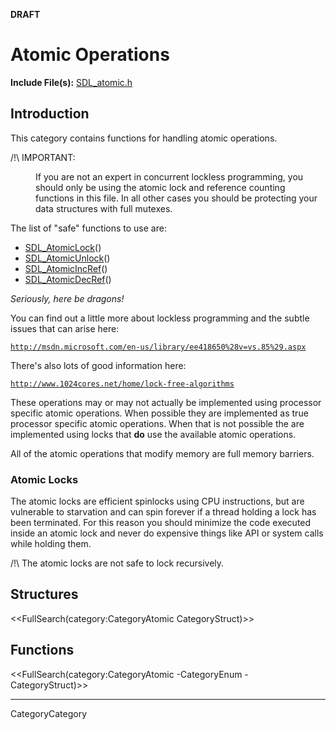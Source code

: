 <!-- #master-page:CategoryTemplate -->
<!-- #master-date:Unknown-Date -->
<!-- format wiki -->
<!-- language en -->
'''DRAFT'''

= Atomic Operations =

'''Include File(s):'''  [http://hg.libsdl.org/SDL/file/tip/include/SDL_atomic.h SDL_atomic.h]


== Introduction ==

This category contains functions for handling atomic operations.

/!\ IMPORTANT:
: If you are not an expert in concurrent lockless programming, you should only be using the atomic lock and reference counting functions in this file.  In all other cases you should be protecting your data structures with full mutexes.

The list of "safe" functions to use are:
* [[SDL_AtomicLock]]()
* [[SDL_AtomicUnlock]]()
* [[SDL_AtomicIncRef]]()
* [[SDL_AtomicDecRef]]()
''Seriously, here be dragons!''

You can find out a little more about lockless programming and the subtle issues that can arise here:
 http://msdn.microsoft.com/en-us/library/ee418650%28v=vs.85%29.aspx

There's also lots of good information here:
 http://www.1024cores.net/home/lock-free-algorithms

These operations may or may not actually be implemented using processor specific atomic operations. When possible they are implemented as true processor specific atomic operations. When that is not possible the are implemented using locks that '''do''' use the available atomic operations.  

All of the atomic operations that modify memory are full memory barriers.

=== Atomic Locks ===

The atomic locks are efficient spinlocks using CPU instructions, but are vulnerable to starvation and can spin forever if a thread holding a lock has been terminated.  For this reason you should minimize the code executed inside an atomic lock and never do expensive things like API or system calls while holding them.

/!\ The atomic locks are not safe to lock recursively.


== Structures ==

<<FullSearch(category:CategoryAtomic CategoryStruct)>>

== Functions ==

<<FullSearch(category:CategoryAtomic -CategoryEnum -CategoryStruct)>>

----
CategoryCategory
